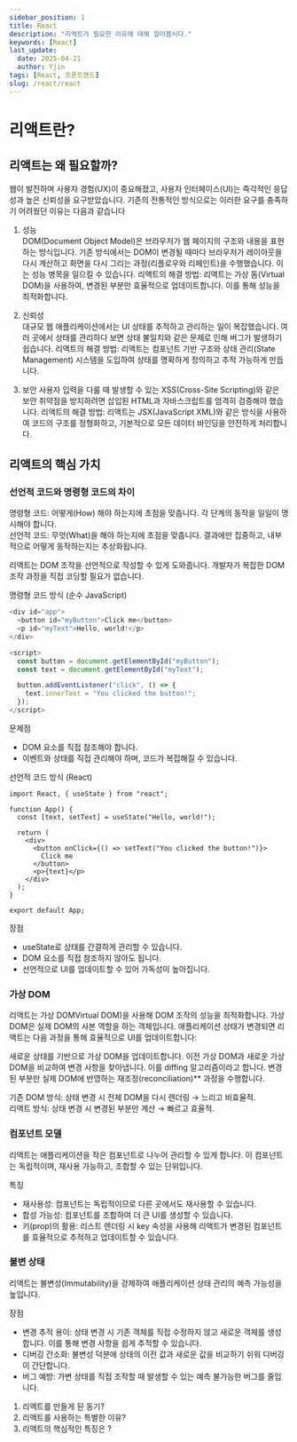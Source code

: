 ```yaml
---
sidebar_position: 1
title: React
description: "리액트가 필요한 이유에 대해 알아봅시다."
keywords: [React]
last_update:
  date: 2025-04-21
  author: Yjin
tags: [React, 프론트엔드]
slug: /react/react
---
```



# 리액트란?

## 리액트는 왜 필요할까?
웹이 발전하며 <Highlight>사용자 경험(UX)</Highlight>이 중요해졌고, 사용자 인터페이스(UI)는 <Highlight>즉각적인 응답성과 높은 신뢰성</Highlight>을 요구받았습니다. 기존의 전통적인 방식으로는 이러한 요구를 충족하기 어려웠던 이유는 다음과 같습니다

1. <Highlight>성능</Highlight>  
DOM(Document Object Model)은 브라우저가 웹 페이지의 구조와 내용을 표현하는 방식입니다. 기존 방식에서는 DOM이 변경될 때마다 브라우저가 레이아웃을 다시 계산하고 화면을 다시 그리는 과정(리플로우와 리페인트)을 수행했습니다. 이는 성능 병목을 일으킬 수 있습니다.
리액트의 해결 방법: 리액트는 <Highlight>가상 돔(Virtual DOM)</Highlight>을 사용하여, 변경된 부분만 효율적으로 업데이트합니다. 이를 통해 성능을 최적화합니다.

2. <Highlight>신뢰성</Highlight>  
대규모 웹 애플리케이션에서는 UI 상태를 추적하고 관리하는 일이 복잡했습니다. 여러 곳에서 상태를 관리하다 보면 상태 불일치와 같은 문제로 인해 버그가 발생하기 쉽습니다.
리액트의 해결 방법: 리액트는 컴포넌트 기반 구조와 상태 관리(State Management) 시스템을 도입하여 상태를 명확하게 정의하고 추적 가능하게 만듭니다.

3. <Highlight>보안</Highlight>
사용자 입력을 다룰 때 발생할 수 있는 XSS(Cross-Site Scripting)와 같은 보안 취약점을 방지하려면 삽입된 HTML과 자바스크립트를 엄격히 검증해야 했습니다.
리액트의 해결 방법: 리액트는 JSX(JavaScript XML)와 같은 방식을 사용하여 코드의 구조를 정형화하고, 기본적으로 모든 데이터 바인딩을 안전하게 처리합니다.

## 리액트의 핵심 가치

### 선언적 코드와 명령형 코드의 차이
<Highlight>명령형 코드</Highlight>: 어떻게(How) 해야 하는지에 초점을 맞춥니다. 각 단계의 동작을 일일이 명시해야 합니다.   
<Highlight>선언적 코드</Highlight>: 무엇(What)을 해야 하는지에 초점을 맞춥니다. 결과에만 집중하고, 내부적으로 어떻게 동작하는지는 추상화됩니다.

리액트는 <Highlight>DOM 조작을 선언적으로 작성</Highlight>할 수 있게 도와줍니다. 개발자가 복잡한 DOM 조작 과정을 직접 코딩할 필요가 없습니다.

<Highlight>명령형 코드 방식 (순수 JavaScript)</Highlight>  
```js
<div id="app">
  <button id="myButton">Click me</button>
  <p id="myText">Hello, world!</p>
</div>

<script>
  const button = document.getElementById("myButton");
  const text = document.getElementById("myText");

  button.addEventListener("click", () => {
    text.innerText = "You clicked the button!";
  }); 
</script>
```
<Highlight>문제점</Highlight>
- DOM 요소를 직접 참조해야 합니다.
- 이벤트와 상태를 직접 관리해야 하며, 코드가 복잡해질 수 있습니다.

<Highlight>선언적 코드 방식 (React)</Highlight>

```JSX
import React, { useState } from "react";

function App() {
  const [text, setText] = useState("Hello, world!");

  return (
    <div>
      <button onClick={() => setText("You clicked the button!")}>
        Click me
      </button>
      <p>{text}</p>
    </div>
  );
}

export default App;
```
<Highlight>장점</Highlight>  
- useState로 상태를 간결하게 관리할 수 있습니다.
- DOM 요소를 직접 참조하지 않아도 됩니다.
- 선언적으로 UI를 업데이트할 수 있어 가독성이 높아집니다.

### 가상 DOM
리액트는 <Highlight>가상 DOM</Highlight>Virtual DOM)을 사용해 DOM 조작의 성능을 최적화합니다. 가상 DOM은 실제 DOM의 사본 역할을 하는 객체입니다. 애플리케이션 상태가 변경되면 리액트는 다음 과정을 통해 효율적으로 UI를 업데이트합니다:

새로운 상태를 기반으로 가상 DOM을 업데이트합니다.
이전 가상 DOM과 새로운 가상 DOM을 비교하여 변경 사항을 찾아냅니다. 이를 diffing 알고리즘이라고 합니다.
변경된 부분만 실제 DOM에 반영하는 <Highlight>재조정</Highlight>(reconciliation)** 과정을 수행합니다.

<Highlight>기존 DOM 방식</Highlight>: 상태 변경 시 전체 DOM을 다시 렌더링 → 느리고 비효율적.  
<Highlight>리액트 방식</Highlight>: 상태 변경 시 변경된 부분만 계산 → 빠르고 효율적.

### 컴포넌트 모델
리액트는 애플리케이션을 작은 컴포넌트로 나누어 관리할 수 있게 합니다. 이 컴포넌트는 독립적이며, 재사용 가능하고, 조합할 수 있는 단위입니다.

<Highlight>특징</Highlight>  
- 재사용성: 컴포넌트는 독립적이므로 다른 곳에서도 재사용할 수 있습니다.
- 합성 가능성: 컴포넌트를 조합하여 더 큰 UI를 생성할 수 있습니다.
- 키(prop)의 활용: 리스트 렌더링 시 key 속성을 사용해 리액트가 변경된 컴포넌트를 효율적으로 추적하고 업데이트할 수 있습니다.

### 불변 상태
리액트는 <Highlight>불변성</Highlight>(Immutability)을 강제하여 애플리케이션 상태 관리의 예측 가능성을 높입니다.

<Highlight>장점</Highlight>
- 변경 추적 용이: 상태 변경 시 기존 객체를 직접 수정하지 않고 새로운 객체를 생성합니다. 이를 통해 변경 사항을 쉽게 추적할 수 있습니다.
- 디버깅 간소화: 불변성 덕분에 상태의 이전 값과 새로운 값을 비교하기 쉬워 디버깅이 간단합니다.
- 버그 예방: 가변 상태를 직접 조작할 때 발생할 수 있는 예측 불가능한 버그를 줄입니다.

<Collapsible title="예상 인터뷰">
  <ol>
    <li>리액트를 만들게 된 동기?</li>
    <li>리액트를 사용하는 특별한 이유?</li>
    <li>리액트의 핵심적인 특징은 ?</li>
  </ol>
</Collapsible>